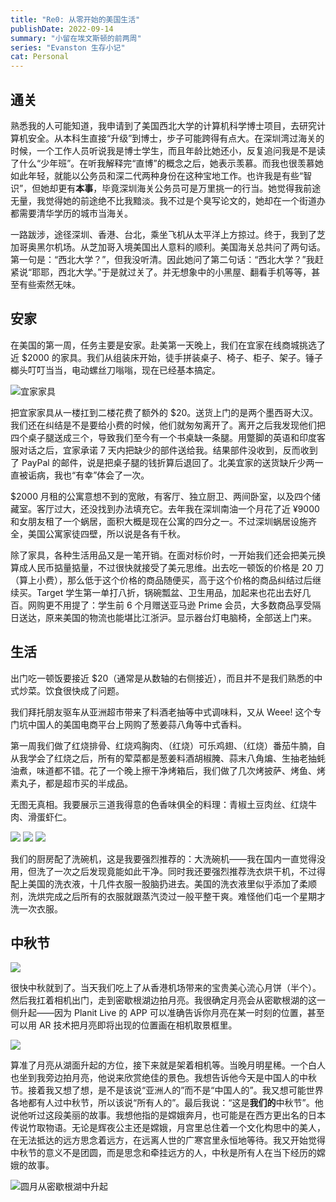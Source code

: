 ```yaml
---
title: "Re0: 从零开始的美国生活"
publishDate: 2022-09-14
summary: "小留在埃文斯顿的前两周"
series: "Evanston 生存小记"
cat: Personal
---
```


## 通关

熟悉我的人可能知道，我申请到了美国西北大学的计算机科学博士项目，去研究计算机安全。从本科生直接“升级”到博士，步子可能跨得有点大。在深圳湾过海关的时候，一个工作人员听说我是博士学生，而且年龄比她还小，反复追问我是不是读了什么“少年班”。在听我解释完“直博”的概念之后，她表示羡慕。而我也很羡慕她如此年轻，就能以公务员和深二代两种身份在这种宝地工作。也许我是有些“智识”，但她却更有**本事**，毕竟深圳海关公务员可是万里挑一的行当。她觉得我前途无量，我觉得她的前途绝不比我黯淡。我不过是个臭写论文的，她却在一个街道办都需要清华学历的城市当海关。

一路跋涉，途径深圳、香港、台北，乘坐飞机从太平洋上方掠过。终于，我到了芝加哥奥黑尔机场。从芝加哥入境美国出人意料的顺利。美国海关总共问了两句话。第一句是：“西北大学？”，但我没听清。因此她问了第二句话：“西北大学？”我赶紧说“耶耶，西北大学。”于是就过关了。并无想象中的小黑屋、翻看手机等等，甚至有些索然无味。

## 安家

在美国的第一周，任务主要是安家。赴美第一天晚上，我们在宜家在线商城挑选了近 $2000 的家具。我们从组装床开始，徒手拼装桌子、椅子、柜子、架子。锤子榔头叮叮当当，电动螺丝刀嗡嗡，现在已经基本搞定。

![宜家家具](images/evanston/1/ikea.jpeg)

把宜家家具从一楼扛到二楼花费了额外的 $20。送货上门的是两个墨西哥大汉。我们还在纠结是不是要给小费的时候，他们就匆匆离开了。离开之后我发现他们把四个桌子腿送成三个，导致我们至今有一个书桌缺一条腿。用蹩脚的英语和印度客服对话之后，宜家承诺 7 天内把缺少的部件送给我。结果部件没收到，反而收到了 PayPal 的邮件，说是把桌子腿的钱折算后退回了。北美宜家的送货缺斤少两一直被诟病，我也“有幸”体会了一次。

$2000 月租的公寓意想不到的宽敞，有客厅、独立厨卫、两间卧室，以及四个储藏室。客厅过大，还没找到办法填充它。去年我在深圳南油一个月花了近 ¥9000 和女朋友租了一个蜗居，面积大概是现在公寓的四分之一。不过深圳蜗居设施齐全，美国公寓家徒四壁，所以说是各有千秋。

除了家具，各种生活用品又是一笔开销。在面对标价时，一开始我们还会把美元换算成人民币掂量掂量，不过很快就接受了美元思维。出去吃一顿饭的价格是 20 刀（算上小费），那么低于这个价格的商品随便买，高于这个价格的商品纠结过后继续买。Target 学生第一单打八折，锅碗瓢盆、卫生用品，加起来也花出去好几百。网购更不用提了：学生前 6 个月赠送亚马逊 Prime 会员，大多数商品享受隔日送达，原来美国的物流也能堪比江浙沪。显示器台灯电脑椅，全部送上门来。

## 生活

出门吃一顿饭要接近 $20（通常是从数轴的右侧接近），而且并不是我们熟悉的中式炒菜。饮食很快成了问题。

我们拜托朋友驱车从亚洲超市带来了料酒老抽等中式调味料，又从 Weee! 这个专门坑中国人的美国电商平台上网购了葱姜蒜八角等中式香料。

第一周我们做了红烧排骨、红烧鸡胸肉、（红烧）可乐鸡翅、（红烧）番茄牛腩，自从我学会了红烧之后，所有的荤菜都是葱姜料酒胡椒腌、蒜末八角煸、生抽老抽蚝油煮，味道都不错。花了一个晚上擦干净烤箱后，我们做了几次烤披萨、烤鱼、烤素丸子，都是超市买的半成品。

无图无真相。我要展示三道我得意的色香味俱全的料理：青椒土豆肉丝、红烧牛肉、滑蛋虾仁。

![](images/evanston/1/food1.jpg)
![](images/evanston/1/food2.jpg)
![](images/evanston/1/food3.jpeg)

我们的厨房配了洗碗机，这是我要强烈推荐的：大洗碗机——我在国内一直觉得没用，但洗了一次之后发现竟能如此干净。同时我还要强烈推荐洗衣烘干机，不过得配上美国的洗衣液，十几件衣服一股脑扔进去。美国的洗衣液里似乎添加了柔顺剂，洗烘完成之后所有的衣服就跟蒸汽烫过一般平整干爽。难怪他们屯一个星期才洗一次衣服。

## 中秋节

![](images/evanston/1/mooncake.jpg)

很快中秋就到了。当天我们吃上了从香港机场带来的宝贵美心流心月饼（半个）。然后我扛着相机出门，走到密歇根湖边拍月亮。我很确定月亮会从密歇根湖的这一侧升起——因为 Planit Live 的 APP 可以准确告诉你月亮在某一时刻的位置，甚至可以用 AR 技术把月亮即将出现的位置画在相机取景框里。

![](images/evanston/1/camera.jpg)

算准了月亮从湖面升起的方位，接下来就是架着相机等。当晚月明星稀。一个白人也坐到我旁边拍月亮，他说来欣赏绝佳的景色。我想告诉他今天是中国人的中秋节。接着我又想了想，是不是该说“亚洲人的”而不是“中国人的”。我又想可能世界各地都有人过中秋节，所以该说“所有人的”。最后我说：“这是**我们的**中秋节”。他说他听过这段美丽的故事。我想他指的是嫦娥奔月，也可能是在西方更出名的日本传说竹取物语。无论是辉夜公主还是嫦娥，月宫里总住着一个文化构思中的美人，在无法抵达的远方思念着远方，在远离人世的广寒宫里永恒地等待。我又开始觉得中秋节的意义不是团圆，而是思念和牵挂远方的人，中秋是所有人在当下经历的嫦娥的故事。

![圆月从密歇根湖中升起](images/evanston/1/moon.jpg)
